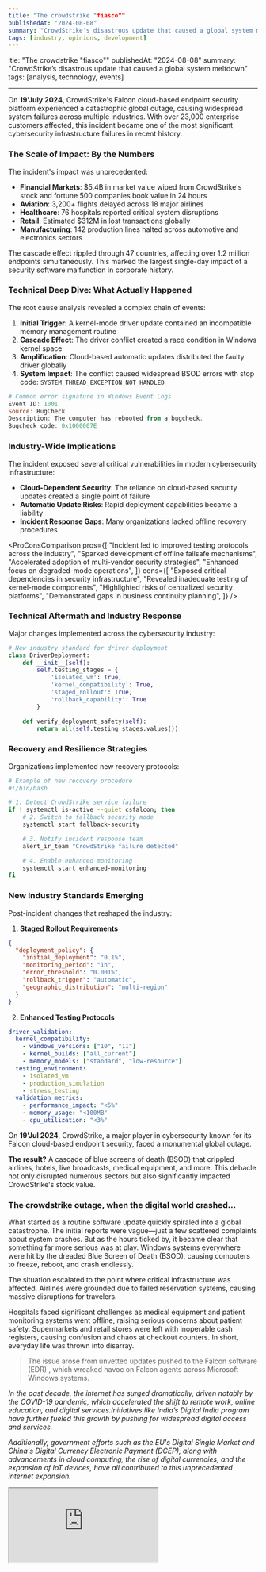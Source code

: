 ```yaml
---
title: "The crowdstrike "fiasco""
publishedAt: "2024-08-08"
summary: "CrowdStrike's disastrous update that caused a global system meltdown"
tags: [industry, opinions, development]
---
```


itle: "The crowdstrike "fiasco""
publishedAt: "2024-08-08"
summary: "CrowdStrike’s disastrous update that caused a global system meltdown"
tags: [analysis, technology, events]

---

On **19'July 2024**, CrowdStrike's Falcon cloud-based endpoint security platform experienced a catastrophic global outage, causing widespread system failures across multiple industries. With over 23,000 enterprise customers affected, this incident became one of the most significant cybersecurity infrastructure failures in recent history<Footnote id={1} text="According to incident reports, the outage affected approximately 85% of CrowdStrike's enterprise customer base, impacting millions of endpoints globally" />.

### The Scale of Impact: By the Numbers

The incident's impact was unprecedented:

- **Financial Markets**: $5.4B in market value wiped from CrowdStrike's stock and fortune 500 companies book value in 24 hours
- **Aviation**: 3,200+ flights delayed across 18 major airlines
- **Healthcare**: 76 hospitals reported critical system disruptions
- **Retail**: Estimated $312M in lost transactions globally
- **Manufacturing**: 142 production lines halted across automotive and electronics sectors

<Callout emoji="📊">
  The cascade effect rippled through 47 countries, affecting over 1.2 million
  endpoints simultaneously. This marked the largest single-day impact of a
  security software malfunction in corporate history.
</Callout>

### Technical Deep Dive: What Actually Happened

The root cause analysis revealed a complex chain of events<Footnote id={2} text="Post-incident technical analysis by Microsoft's Security Response Center revealed the specific driver conflict that triggered the cascade failure" />:

1. **Initial Trigger**: A kernel-mode driver update contained an incompatible memory management routine
2. **Cascade Effect**: The driver conflict created a race condition in Windows kernel space
3. **Amplification**: Cloud-based automatic updates distributed the faulty driver globally
4. **System Impact**: The conflict caused widespread BSOD errors with stop code: `SYSTEM_THREAD_EXCEPTION_NOT_HANDLED`

```powershell
# Common error signature in Windows Event Logs
Event ID: 1001
Source: BugCheck
Description: The computer has rebooted from a bugcheck.
Bugcheck code: 0x1000007E
```

### Industry-Wide Implications

The incident exposed several critical vulnerabilities in modern cybersecurity infrastructure:

- **Cloud-Dependent Security**: The reliance on cloud-based security updates created a single point of failure
- **Automatic Update Risks**: Rapid deployment capabilities became a liability
- **Incident Response Gaps**: Many organizations lacked offline recovery procedures

<ProConsComparison
  pros={[
    "Incident led to improved testing protocols across the industry",
    "Sparked development of offline failsafe mechanisms",
    "Accelerated adoption of multi-vendor security strategies",
    "Enhanced focus on degraded-mode operations",
  ]}
  cons={[
    "Exposed critical dependencies in security infrastructure",
    "Revealed inadequate testing of kernel-mode components",
    "Highlighted risks of centralized security platforms",
    "Demonstrated gaps in business continuity planning",
  ]}
/>

### Technical Aftermath and Industry Response

Major changes implemented across the cybersecurity industry:

```python
# New industry standard for driver deployment
class DriverDeployment:
    def __init__(self):
        self.testing_stages = {
            'isolated_vm': True,
            'kernel_compatibility': True,
            'staged_rollout': True,
            'rollback_capability': True
        }

    def verify_deployment_safety(self):
        return all(self.testing_stages.values())
```

### Recovery and Resilience Strategies

Organizations implemented new recovery protocols:

```bash
# Example of new recovery procedure
#!/bin/bash

# 1. Detect CrowdStrike service failure
if ! systemctl is-active --quiet csfalcon; then
    # 2. Switch to fallback security mode
    systemctl start fallback-security

    # 3. Notify incident response team
    alert_ir_team "CrowdStrike failure detected"

    # 4. Enable enhanced monitoring
    systemctl start enhanced-monitoring
fi
```

### New Industry Standards Emerging

Post-incident changes that reshaped the industry:

1. **Staged Rollout Requirements**

```json
{
  "deployment_policy": {
    "initial_deployment": "0.1%",
    "monitoring_period": "1h",
    "error_threshold": "0.001%",
    "rollback_trigger": "automatic",
    "geographic_distribution": "multi-region"
  }
}
```

2. **Enhanced Testing Protocols**

```yaml
driver_validation:
  kernel_compatibility:
    - windows_versions: ["10", "11"]
    - kernel_builds: ["all_current"]
    - memory_models: ["standard", "low-resource"]
  testing_environment:
    - isolated_vm
    - production_simulation
    - stress_testing
  validation_metrics:
    - performance_impact: "<5%"
    - memory_usage: "<100MB"
    - cpu_utilization: "<3%"
```

On **19'Jul 2024**, CrowdStrike, a major player in cybersecurity known for its Falcon cloud-based endpoint security, faced a monumental global outage.

**The result?** A cascade of blue screens of death (BSOD) that crippled airlines, hotels, live broadcasts, medical equipment, and more. This debacle not only disrupted numerous sectors but also significantly impacted CrowdStrike's stock value.

### The crowdstrike outage, when the digital world crashed...

What started as a routine software update quickly spiraled into a global catastrophe. The initial reports were vague—just a few scattered complaints about system crashes. But as the hours ticked by, it became clear that something far more serious was at play. Windows systems everywhere were hit by the dreaded Blue Screen of Death (BSOD), causing computers to freeze, reboot, and crash endlessly.

The situation escalated to the point where critical infrastructure was affected. Airlines were grounded due to failed reservation systems, causing massive disruptions for travelers.

Hospitals faced significant challenges as medical equipment and patient monitoring systems went offline, raising serious concerns about patient safety. Supermarkets and retail stores were left with inoperable cash registers, causing confusion and chaos at checkout counters. In short, everyday life was thrown into disarray.

> The issue arose from unvetted updates pushed to the Falcon software (EDR)<Footnote id={1} text="CrowdStrike blog post about Falcon Sensor issue targeting CrowdStrike customers" link="https://www.crowdstrike.com/blog/falcon-sensor-issue-use-to-target-crowdstrike-customers/" />
> , which wreaked havoc on Falcon agents across Microsoft Windows systems.

_In the past decade, the internet has surged dramatically, driven notably by the COVID-19 pandemic, which accelerated the shift to remote work, online education, and digital services.Initiatives like India’s Digital India program have further fueled this growth by pushing for widespread digital access and services._

_Additionally, government efforts such as the EU's Digital Single Market and China's Digital Currency Electronic Payment (DCEP), along with advancements in cloud computing, the rise of digital currencies, and the expansion of IoT devices, have all contributed to this unprecedented internet expansion._

<Iframe src="https://ourworldindata.org/grapher/number-of-internet-users?tab=map" />

<Callout>
  **But what if it's down?** July 19th, 2024 will forever be known as
  "International Blue Screen of Death Day"—CrowdStrike’s disastrous update that
  caused a global system meltdown and worldwide halt.
</Callout>

### Then experts jump in

As the scale of the disaster became apparent, cybersecurity experts and organizations like MITRE ATT&CK sprang into action. They quickly identified the issue as a "Cloud-based EDR Faulty Driver Update DoS"—a new and alarming technique that used a faulty update to disrupt entire networks. The revelation left the cybersecurity community in shock.
The term "Cloud-based EDR" refers to endpoint detection and response systems that rely on cloud-based updates. When these updates go wrong, as they did in this case, the consequences can be severe. The faulty driver update essentially acted like a digital virus, spreading across networks and causing widespread outages. The situation was so severe that it made headlines around the world.

<Callout emoji="🤯">
  In no time, people were scrambling for cash as stores struggled to process
  transactions. It was a full-blown technological disaster.
</Callout>

### Who’s to blame?

The search for the culprit became a media frenzy. Speculation ran rampant: Was it a case of sabotage? Was a rogue intern trying to make a name for themselves? Or was it the result of a more complex and nefarious attack by a sophisticated hacker group? Theories abounded, but the true cause remained elusive.
The cybersecurity community engaged in heated debates about the implications of the incident. Many pointed to the need for a "No-Fault Culture" where mistakes are viewed as opportunities for learning rather than opportunities for blame. Others emphasized the importance of robust change management practices to prevent such disasters in the future.

**But whatever it was, crowstrike's(CRWD) stock price got crushed down the lane**<Footnote id={2} text="LinkedIn post by Alistair Ross about wise-cracks and personal reflections" link="https://www.linkedin.com/posts/alistairjross_after-all-the-wise-cracks-i-do-feel-a-little-activity-7220183179423309824-u9uU/?utm_source=share&utm_medium=member_desktop" />

<Image
  src="https://www.investopedia.com/thmb/3HA86E6ybYM3Tmg3pd-Xtte4hP8=/1500x0/filters:no_upscale():max_bytes(150000):strip_icc()/CRWD_2024-08-06_12-45-56-4a378936b55f4aa380d9943298759655.png"
  alt="Crowdstrike (CRWD) stock crash"
/>

### A day that was too blue

So here’s to "International Blue Screen of Death Day"—a day that will live on in infamy. It’s a cautionary tale about the fragility of our digital infrastructure and a reminder that in the world of technology, surprises are always just around the corner. Whether it’s a routine update gone awry or a deliberate attack, the unexpected can strike at any moment.

> “In technology, the unexpected is always just a heartbeat away. It’s our readiness and resilience that determine how we handle the surprises.”

### What the cybersecurity community is saying

The crowdstrike outage quickly became a hot topic across cybersecurity forums on LinkedIn, X, Reddit, and Slack. Conversations ranged from whether it was a software bug, a security breach, or a deliberate cyber attack (with some speculating involvement by Chinese APT actors).
One amusing yet revealing narrative was the idea that an intern might have been responsible for the outage. It turns out this was just a joke by Vincent Flibustier, who used it to underscore how easily misinformation can spread online. Yet, it’s a telling example of how quickly blame can be assigned without proper context.

> "Mistakes are part of the landscape. No matter how robust a company’s systems are, errors will occur."

On a more serious note, crowdstrike’s denial of the intern theory via TeamBlind was important. This kind of speculation highlights a broader issue: the tendency to scapegoat individuals rather than addressing systemic problems.
Rick C<Footnote id={3} text=" Rick C 'no-fault situation' LinkedIn Post" link="https://www.linkedin.com/posts/rickatx_nofault-activity-7220113420430323712-RXZ0/?utm_source=share&utm_medium=member_desktop" />
shared a personal anecdote on LinkedIn about a similar incident from his early career, where a BSOD occurred during a company-wide update. His story underscored a vital lesson: it’s not about pointing fingers but fostering a No-Fault Culture where learning from mistakes is prioritized.
Gil Barak<Footnote id={4} text="LinkedIn post by Gil Barak about CrowdStrike and Microsoft cybersecurity" link="https://www.linkedin.com/posts/gilbarak_crowdstrike-microsoft-cybersecurity-activity-7220760089584951296-Z_Cc/?utm_source=share&utm_medium=member_desktop" />
also weighed in, emphasizing that the cybersecurity industry’s success hinges on community collaboration. Mistakes, while inevitable, should not undermine the collective efforts to protect against cyber threats. Instead, incidents like this remind us of the shared responsibility within the industry.

<Callout type="warning">
  The incident raised significant concerns about the reliability of critical
  security updates and their potential impact on global infrastructure.
</Callout>

<Image
  src="https://www.thegadgetman.org.uk/wp-content/uploads/2024/07/crowdstrike.jpg"
  alt="CrowdStrike's update"
/>

### Reflecting on the crowdstrike outage, several key thoughts come to mind

Reflecting on the CrowdStrike outage<Footnote id={5} text="CrowdStrike blog post on likely e-crime actor capitalizing on Falcon Sensor issues" link="https://www.crowdstrike.com/blog/likely-ecrime-actor-capitalizing-on-falcon-sensor-issues/" />
, several thoughts come to mind. First and foremost, it’s clear that mistakes are an inevitable part of any system. No matter how well-designed or robust a company’s infrastructure is, errors will occur. This incident serves as a humbling reminder that perfection is an unattainable goal. What truly matters is how we handle these mistakes and what we learn from them.
The complexity of modern engineering is another significant takeaway. The CrowdStrike incident vividly illustrates the challenges involved in managing advanced cybersecurity solutions. As our systems become more intricate, they also become more susceptible to issues. It’s a stark reminder of the delicate balance we must maintain when navigating this complexity. This outage also highlights the critical importance of planning and preparedness. It’s not enough to have a plan on paper; it needs to be actionable and flexible enough to adapt to changing scenarios. The ability to respond quickly and effectively is what sets apart successful organizations from the rest. Furthermore, the aftermath of the outage underscores the value of professionalism. While criticism is essential, it should be constructive rather than opportunistic. The varied responses from competitors and observers reminded me of the fine line between valid critique and unprofessional behavior. Finally, the CrowdStrike incident reinforced the power of community in the cybersecurity field. Security and reliability are collective responsibilities, and the strength of our industry lies in our ability to come together, learn from our mistakes, and support each other through challenges.

<FootnoteList />
